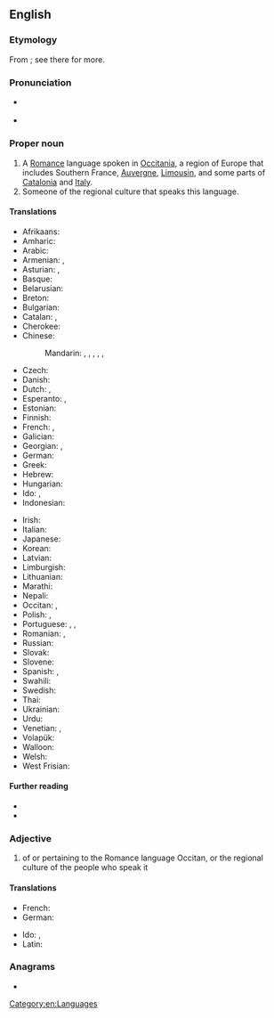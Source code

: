 {{also|occitan}}
{{interwiktionary|code=oc}}
==English==
{{wikipedia}}

===Etymology===
From {{etyl|fr|en}} {{m|fr|occitan}}; see there for more.

===Pronunciation===
* {{a|US}} {{IPA|/ˈɑksəˌtæn/|lang=en}}
* {{hyphenation|Oc|ci|tan|lang=en}}

===Proper noun===
{{en-proper noun}}

# A [[Romance]] language spoken in [[Occitania]], a region of Europe that includes Southern France, [[Auvergne]], [[Limousin]], and some parts of [[Catalonia]] and [[Italy]].
# Someone of the regional culture that speaks this language.

====Translations====
{{trans-top|the Romance language}}
* Afrikaans: {{t+|af|Oksitaans}}
* Amharic: {{t|am|ኦኪታንኛ}}
* Arabic: {{t|ar|بْرُوفَنْسَالِيَة|f|tr=brufansaliya}}
* Armenian: {{t+|hy|լանգ դոկ}}, {{t+|hy|օկցիտանա}}
* Asturian: {{t+|ast|occitanu|m}}, {{t|ast|llingua d'oc|f}}
* Basque: {{t+|eu|okzitaniera}}
* Belarusian: {{t|be|аксіта́нская|f}}
* Breton: {{t+|br|okitaneg|m}}
* Bulgarian: {{t|bg|оксита́нски|m}}
* Catalan: {{t+|ca|occità|m}}, {{t|ca|llengua d'oc|f}}
* Cherokee: {{t|chr|ᎣᎩᏔᏂ}}
* Chinese:
*: Mandarin: {{t+|cmn|奧克語}}, {{t+|cmn|奥克语|tr=Àokèyǔ}}, {{t|cmn|奧克西唐語}}, {{t|cmn|奥克西唐语|tr=Àokèxītángyǔ}}, {{t|cmn|歐西坦語}}, {{t|cmn|欧西坦语|tr=Ōuxītǎnyǔ}}
* Czech: {{t+|cs|okcitánština|f}}
* Danish: {{t|da|occitansk}}
* Dutch: {{t+|nl|Occitaans|n}}, {{t+|nl|Provençaals|n}}
* Esperanto: {{t|eo|Okcitana lingvo}}, {{t+|eo|okcitana}}
* Estonian: {{t|et|oksitaani}}
* Finnish: {{t+|fi|oksitaani}}
* French: {{t+|fr|occitan|m}}, {{t+|fr|langue d'oc|f}}
* Galician: {{t+|gl|occitano|m}}
* Georgian: {{t|ka|ოქსიტანური ენა}}, {{t|ka|ოქსიტანური}}
* German: {{t+|de|Okzitanisch|n}}
* Greek: {{t|el|οσιτανικά|n-p}}
* Hebrew: {{t|he|אוקיטן|tr=okitan}}
* Hungarian: {{t|hu|okcitán}}
* Ido: {{t+|io|Ocitaniana}}, {{t|io|Ocitana}}
* Indonesian: {{t|id|Oksitan}}
{{trans-mid}}
* Irish: {{t|ga|Ocsatánais|f}}
* Italian: {{t+|it|occitano|m}}
* Japanese: {{t+|ja|オック語|tr=Okku-go}}
* Korean: {{t|ko|오크어|tr=Okeu-eo}}
* Latvian: {{t|lv|ocitāņu}}
* Limburgish: {{t+|li|Óksittaonsj|n}}
* Lithuanian: {{t+|lt|oksitanų}}
* Marathi: {{t|mr|ऑक्सिटॅन}}
* Nepali: {{t|ne|अक्सिटन}}
* Occitan: {{t+|oc|occitan|m}}, {{t+|oc|lenga d'òc|f}}
* Polish: {{t|pl|okcytański}}, {{t+|pl|prowansalski}}
* Portuguese: {{t+|pt|occitano|m}}, {{t|pt|occitânico|m}}, {{t|pt|língua d'oc|f}}
* Romanian: {{t|ro|limba occitană|f}}, {{t+|ro|occitană|f}}
* Russian: {{t+|ru|оксита́нский|m}}
* Slovak: {{t|sk|Occitánsky}}
* Slovene: {{t|sl|ocitanščina|f}}
* Spanish: {{t+|es|occitano|m}}, {{t|es|lengua de oc|f}}
* Swahili: {{t|sw|Kiositani}}
* Swedish: {{t+|sv|occitanska}}
* Thai: {{t|th|ภาษาออกซิตัน|tr=paasăa òksídtan}}
* Ukrainian: {{t+|uk|оксита́нська|f}}
* Urdu: {{t|ur|آکیٹانی}}
* Venetian: {{t+|vec|ocitan|m}}, {{t|vec|lengua ocitana|f}}
* Volapük: {{t|vo|Loxitänapük}}
* Walloon: {{t|wa|Occitan}}
* Welsh: {{t|cy|Ocitan}}
* West Frisian: {{t+|fy|Oksitaansk}}
{{trans-bottom}}

====Further reading====
* {{ISO 639|3code=oci|1code=oc}}
* {{ethnologue|code=oci}}
<!-- All these codes were retired by ISO 639-3 and merged into 'oci' in 2007
* {{ethnologue|lang=Auvergnat|code=auv}}
* {{ethnologue|lang=Gascon|code=gsc}}
* {{ethnologue|lang=Languedocien|code=lnc}}
* {{ethnologue|lang=Limousin|code=lms}}
* {{ethnologue|lang=Provençal|code=prv}}
And this now has it's own wikt entry
* {{ethnologue|lang=Shuadit|code=sdt}}-->

===Adjective===
{{en-adj}}

# of or pertaining to the Romance language Occitan, or the regional culture of the people who speak it

====Translations====
{{trans-top}}
* French: {{t+|fr|occitan}}
* German: {{t+|de|okzitanisch}}
{{trans-mid}}
* Ido: {{t+|io|Ocitaniana}}, {{t|io|Ocitana}}
* Latin: {{t|la|occitanicus}}
{{trans-bottom}}

===Anagrams===
* {{anagrams|en|a=accinot|Taconic|cantico}}

[[Category:en:Languages]]